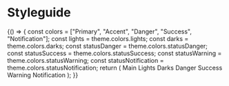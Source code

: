
<Meta title="Foundation/Styleguide" component={Styleguide} />

# Styleguide

<Preview>
  <Story name="colors">
    {() => {
      const colors = ["Primary", "Accent", "Danger", "Success", "Notification"];
      const lights = theme.colors.lights;
      const darks = theme.colors.darks;
      const statusDanger = theme.colors.statusDanger;
      const statusSuccess = theme.colors.statusSuccess;
      const statusWarning = theme.colors.statusWarning;
      const statusNotification = theme.colors.statusNotification;
      return (
        <Container>
          <Container>
            <Spacer width="5rem" />
            <Heading level={3}>Main</Heading>
            <Styleguide colors={colors} />
          </Container>
          <Container>
            <Spacer margin="5rem" />
            <Heading level={3}>Lights</Heading>
            <Styleguide name="lights" colors={lights} />
          </Container>
          <Container>
            <Spacer margin="5rem" />
            <Heading level={3}>Darks</Heading>
            <Styleguide name="darks" colors={darks} />
          </Container>
          <Container>
            <Spacer margin="5rem" />
            <Heading level={3}>Danger</Heading>
            <Styleguide name="statusDanger" colors={statusDanger} />
          </Container>
          <Container>
            <Spacer margin="5rem" />
            <Heading level={3}>Success</Heading>
            <Styleguide name="statusSuccess" colors={statusSuccess} />
          </Container>
          <Container>
            <Spacer margin="5rem" />
            <Heading level={3}>Warning</Heading>
            <Styleguide name="statusWarning" colors={statusWarning} />
          </Container>
          <Container>
            <Spacer margin="5rem" />
            <Heading level={3}>Notification</Heading>
            <Styleguide name="statusNotification" colors={statusNotification} />
          </Container>
        </Container>
      );
    }}
  </Story>
</Preview>
